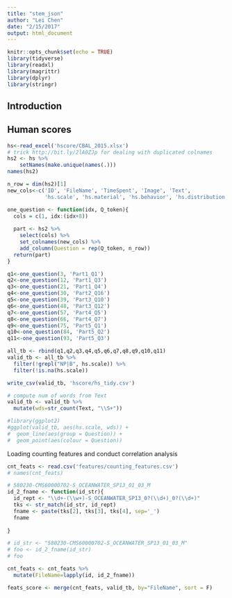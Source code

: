 ```yaml
---
title: "stem_json"
author: "Lei Chen"
date: "2/15/2017"
output: html_document
---
```


```r
knitr::opts_chunk$set(echo = TRUE)
library(tidyverse)
library(readxl)
library(magrittr)
library(dplyr)
library(stringr)
```

## Introduction

## Human scores
```r
hs<-read_excel('hscore/CBAL_2015.xlsx')
# trick http://bit.ly/2lA0ZJp for dealing with duplicated colnames
hs2 <- hs %>%
    setNames(make.unique(names(.)))
names(hs2)
```

```r
n_row = dim(hs2)[1]
new_cols<-c('ID', 'FileName', 'TimeSpent', 'Image', 'Text',
            'hs.scale', 'hs.material', 'hs.behavior', 'hs.distribution', 'hs.lp')

one_question <- function(idx, Q_token){
  cols = c(1, idx:(idx+8))
  
  part <- hs2 %>%
    select(cols) %>%
    set_colnames(new_cols) %>%
    add_column(Question = rep(Q_token, n_row))
  return(part)
}

q1<-one_question(3, 'Part1_Q1')
q2<-one_question(12, 'Part1_Q3')
q3<-one_question(21, 'Part1_Q4')
q4<-one_question(30, 'Part2_Q16')
q5<-one_question(39, 'Part3_Q10')
q6<-one_question(48, 'Part3_Q12')
q7<-one_question(57, 'Part4_Q5')
q8<-one_question(66, 'Part4_Q7')
q9<-one_question(75, 'Part5_Q1')
q10<-one_question(84, 'Part5_Q2')
q11<-one_question(93, 'Part5_Q3')

all_tb <- rbind(q1,q2,q3,q4,q5,q6,q7,q8,q9,q10,q11)
valid_tb <- all_tb %>%
  filter(!grepl("NP|B", hs.scale)) %>%
  filter(!is.na(hs.scale))

write_csv(valid_tb, 'hscore/hs_tidy.csv')

```


```r
# compute num of words from Text
valid_tb <- valid_tb %>%
  mutate(wds=str_count(Text, "\\S+"))

#library(ggplot2)
#ggplot(valid_tb, aes(hs.scale, wds)) +
#  geom_line(aes(group = Question)) +
#  geom_point(aes(colour = Question))
```

Loading counting features and conduct correlation analysis
```r
cnt_feats <- read.csv('features/counting_features.csv')
# names(cnt_feats)

# 580230-CMS60000702-S_OCEANWATER_SP13_01_03_M
id_2_fname <- function(id_str){
  id_rept <- "\\d+-(\\w+)-S_OCEANWATER_SP13_0?(\\d+)_0?(\\d+)"
  tks <- str_match(id_str, id_rept)
  fname <- paste(tks[2], tks[3], tks[4], sep='_')
  fname
  
}

# id_str <- "580230-CMS60000702-S_OCEANWATER_SP13_01_03_M"
# foo <- id_2_fname(id_str)
# foo

cnt_feats <- cnt_feats %>%
  mutate(FileName=lapply(id, id_2_fname))

feats_score <- merge(cnt_feats, valid_tb, by="FileName", sort = F)

```



